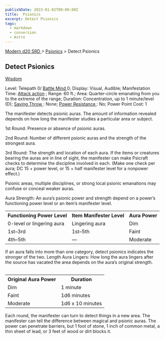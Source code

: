 ```yaml
---
publishDate: 2023-01-02T00:00:00Z
title:  Psionics
excerpt: Detect Psionics
tags:
  - markdown
  - conversion
  - Astro
---
```


[ Modern d20 SRD ](/#modernD20) > [ Psionics](modern-d20-srd-psionics-index) > Detect Psionics

##  Detect Psionics

[ Wisdom ](modern-d20-srd-basics-ability-scores)

Level: Telepath 0/ [ Battle Mind ](modern-d20-srd-classes-advanced-battle-mind) 0; Display: Visual, Audible; Manifestation Time: [ Attack action](modern-d20-srd-combat-attack-actions) ; Range: 60 ft.; Area: Quarter-circle
emanating from you to the extreme of the range; Duration: Concentration, up to
1 minute/level (D); [ Saving Throw ](modern-d20-srd-basics-saving-throws) :
None; [ Power Resistance ](modern-d20-srd-special-abilities-power-resistance)
: No; Power Point Cost: 1

The manifester detects psionic auras. The amount of information revealed
depends on how long the manifester studies a particular area or subject.

1st Round: Presence or absence of psionic auras.

2nd Round: Number of different psionic auras and the strength of the strongest
aura.

3rd Round: The strength and location of each aura. If the items or creatures
bearing the auras are in line of sight, the manifester can make Psicraft
checks to determine the discipline involved in each. (Make one check per aura;
DC 15 + power level, or 15 + half manifester level for a nonpower effect.)

Psionic areas, multiple disciplines, or strong local psionic emanations may
confuse or conceal weaker auras.

Aura Strength: An aura’s psionic power and strength depend on a power’s
functioning power level or an item’s manifester level.


<table> <tr> <th> Functioning Power Level </th> <th> Item Manifester Level </th> <th> Aura Power </th> </tr> <tr> <td> 0-level or lingering aura </td> <td> Lingering aura </td> <td> Dim </td> </tr> <tr class="shaded"> <td> 1st–3rd </td> <td> 1st–5th </td> <td> Faint </td> </tr> <tr> <td> 4th–5th </td> <td> — </td> <td> Moderate </td> </tr> </table>


If an aura falls into more than one category, detect psionics indicates the
stronger of the two. Length Aura Lingers: How long the aura lingers after the
source has vacated the area depends on the aura’s original strength.


<table> <table> <tr> <th> Original Aura Power </th> <th> Duration </th> </tr> <tr> <td> Dim </td> <td> 1 minute </td> </tr> <tr class="shaded"> <td> Faint </td> <td> 1d6 minutes </td> </tr> <tr> <td> Moderate </td> <td> 1d6 x 10 minutes </td> </tr> </table> <p> Each round, the manifester can turn to detect things in a new area. The manifester can tell the difference between magical and psionic auras. The power can penetrate barriers, but 1 foot of stone, 1 inch of common metal, a thin sheet of lead, or 3 feet of wood or dirt blocks it. </p> </table>


